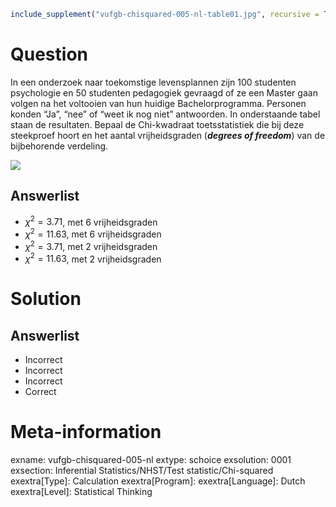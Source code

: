 ```{r, echo = FALSE, results = "hide"}
include_supplement("vufgb-chisquared-005-nl-table01.jpg", recursive = TRUE)
```

Question
========
  
In een onderzoek naar toekomstige levensplannen zijn 100 studenten psychologie en 50 studenten pedagogiek gevraagd of ze een Master gaan volgen na het voltooien van hun huidige Bachelorprogramma. Personen konden “Ja”, “nee” of “weet ik nog niet” antwoorden. In onderstaande tabel staan de resultaten. Bepaal de Chi-kwadraat toetsstatistiek die bij deze steekproef hoort en het aantal vrijheidsgraden (***degrees of freedom***) van de bijbehorende verdeling.

![](vufgb-chisquared-005-nl-table01.jpg)

  
Answerlist
----------
* $\chi^{2} = 3.71$, met 6 vrijheidsgraden
* $\chi^{2} = 11.63$,  met 6 vrijheidsgraden
* $\chi^{2} = 3.71$,  met 2 vrijheidsgraden
* $\chi^{2} = 11.63$,  met 2 vrijheidsgraden


Solution
========

Answerlist
----------
* Incorrect
* Incorrect
* Incorrect
* Correct

Meta-information
================
exname: vufgb-chisquared-005-nl
extype: schoice
exsolution: 0001
exsection: Inferential Statistics/NHST/Test statistic/Chi-squared
exextra[Type]: Calculation
exextra[Program]: 
exextra[Language]: Dutch
exextra[Level]: Statistical Thinking
